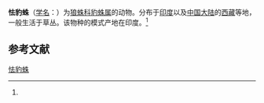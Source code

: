 {{Speciesbox
| name = 怯豹蛛
| status = 
| status_system = 
| image = 
| genus = Pardosa
| species = shyamae
| authority = (Tikader, 1970)<ref name='id13895'>{{cite web| url =http://www.bioinfo.cn/db05/BjdwSpecies.php?action=view&id=13895| title =怯豹蛛| work =《中国动物物种编目数据库》| publisher =中国科学院微生物研究所| author =中国科学院动物研究所| accessdate =2009-04-28| deadurl =yes| archiveurl =https://web.archive.org/web/20160305004347/http://www.bioinfo.cn/db05/BjdwSpecies.php?action=view&id=13895| archivedate =2016-03-05}}</ref>
}}

'''怯豹蛛'''（[[学名|学名]]：{{lang|la|''Pardosa shyamae''}}）为[[狼蛛科|狼蛛科]][[豹蛛属|豹蛛属]]的动物。分布于[[印度|印度]]以及[[中国大陆|中国大陆]]的[[西藏|西藏]]等地，一般生活于草丛。该物种的模式产地在印度。<ref name='id13895'/>

== 参考文献 ==
{{reflist}}

{{Wikispecies|Pardosa shyamae}}
{{Taxonbar|from=Q2344674}}

[[Category:豹蛛属|怯豹蛛]]


{{蜘蛛小作品}}